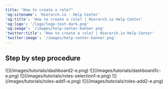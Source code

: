 ```yaml
---
title: "How to create a role?"
'og:sitename': 'Hierarch.io - Help Center'
'og:title': 'How to create a role? | Hierarch.io Help Center'
'og:logo': '/logo/logo-text-dark.png'
'og:image': '/images/help-center-banner.png'
'twitter:title': 'How to create a role? | Hierarch.io Help Center'
'twitter:image': '/images/help-center-banner.png'
---
```


## Step by step procedure

<Steps>
  <Step title="Go to &#x22;Dashboard&#x22;">
    ![](/images/tutorials/dashboard2-e.png)
  </Step>

  <Step title="Click your &#x22;company name&#x22;">
    ![](/images/tutorials/dashboard1c-e.png)
  </Step>

  <Step title="Click &#x22;Management > Roles&#x22; from the sidebar.">
    ![](/images/tutorials/roles-selection1-e.png)
  </Step>

  <Step title="Click the &#x22;Add&#x22; button.">
    ![](/images/tutorials/roles-add1-e.png)
  </Step>

  <Step title="Fill up the fields, then hit &#x22;Save&#x22;.">
    ![](/images/tutorials/roles-add2-e.png)
  </Step>
</Steps>